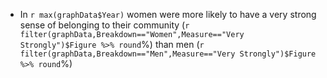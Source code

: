 * In `r max(graphData$Year)` women were more likely to have a very strong sense of belonging to their community (`r filter(graphData,Breakdown=="Women",Measure=="Very Strongly")$Figure %>% round`%) than men (`r filter(graphData,Breakdown=="Men",Measure=="Very Strongly")$Figure %>% round`%)

